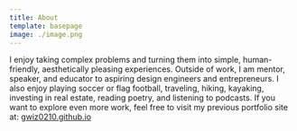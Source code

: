 ```yaml
---
title: About
template: basepage
image: ./image.png
---
```

I enjoy taking complex problems and turning them into simple, human-friendly, aesthetically pleasing experiences. Outside of work, I am mentor, speaker, and educator to aspiring design engineers and entrepreneurs. I also enjoy playing soccer or flag football, traveling, hiking, kayaking, investing in real estate, reading poetry, and listening to podcasts. If you want to explore even more work, feel free to visit my previous portfolio site at: <span style='text-decoration:underline;'><a title="fluent ui website" href="https://gwiz0210.github.io" target="">gwiz0210.github.io</a></span>